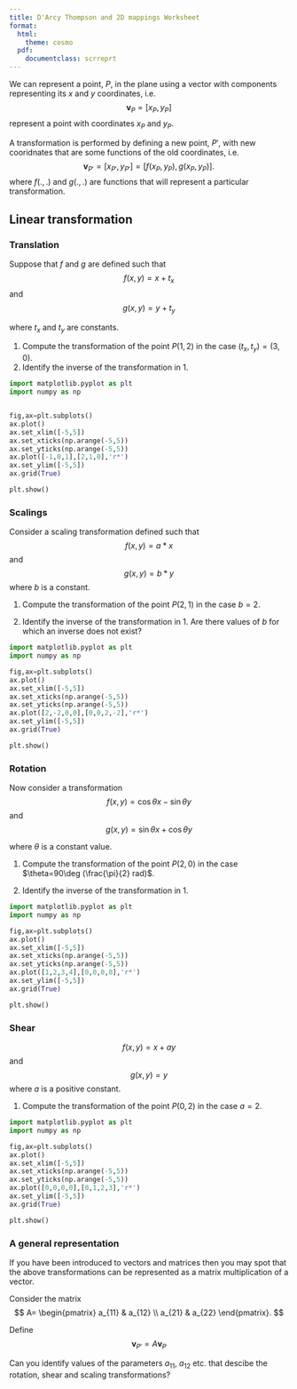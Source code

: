 ```yaml
---
title: D'Arcy Thompson and 2D mappings Worksheet 
format:
  html:
    theme: cosmo
  pdf:
    documentclass: scrreprt
---
```




We can represent a point, $P$, in the plane using a vector with components representing its $x$ and $y$ coordinates, i.e.
$$
\mathbf{v}_P=[x_P,y_P]
$$
represent a point with coordinates $x_P$ and $y_P$.


A transformation is performed by defining a new point, $P'$, with new cooridnates that are some functions of the old coordinates, i.e.
$$
\mathbf{v}_{P'}=[x_{P'},y_{P'}]=[f(x_{P},y_{P}),g(x_{P},y_{P})].
$$
where $f(.,.)$ and $g(.,.)$ are functions that will represent a particular transformation.

## Linear transformation

### Translation


Suppose that $f$ and $g$ are defined such that
$$
f(x,y)=x+t_x
$$
and
$$
g(x,y)=y+t_y
$$

where $t_x$ and $t_y$ are constants.

1. Compute the transformation of the point $P(1,2)$ in the case $(t_x,t_y)=(3,0)$.
2. Identify the inverse of the transformation in 1.

```python
import matplotlib.pyplot as plt
import numpy as np


fig,ax=plt.subplots()
ax.plot()
ax.set_xlim([-5,5])
ax.set_xticks(np.arange(-5,5))
ax.set_yticks(np.arange(-5,5))
ax.plot([-1,0,1],[2,1,0],'r*')
ax.set_ylim([-5,5])
ax.grid(True)

plt.show()

```

### Scalings

Consider a scaling transformation defined such that
$$
f(x,y)=a*x
$$
and
$$
g(x,y)=b*y
$$
where $b$ is a constant.

1. Compute the transformation of the point $P(2,1)$ in the case $b=2$.

2. Identify the inverse of the transformation in 1. Are there values of $b$ for which an inverse does not exist?

```python
import matplotlib.pyplot as plt
import numpy as np

fig,ax=plt.subplots()
ax.plot()
ax.set_xlim([-5,5])
ax.set_xticks(np.arange(-5,5))
ax.set_yticks(np.arange(-5,5))
ax.plot([2,-2,0,0],[0,0,2,-2],'r*')
ax.set_ylim([-5,5])
ax.grid(True)

plt.show()

```


### Rotation

Now consider a transformation
$$
f(x,y)=\cos\theta x -\sin\theta y
$$
and
$$
g(x,y)=\sin\theta x +\cos\theta y
$$

where $\theta$ is a constant value.

1. Compute the transformation of the point $P(2,0)$ in the case $\theta=90\deg (\frac{\pi}{2} rad)$.

2. Identify the inverse of the transformation in 1. 

```python
import matplotlib.pyplot as plt
import numpy as np

fig,ax=plt.subplots()
ax.plot()
ax.set_xlim([-5,5])
ax.set_xticks(np.arange(-5,5))
ax.set_yticks(np.arange(-5,5))
ax.plot([1,2,3,4],[0,0,0,0],'r*')
ax.set_ylim([-5,5])
ax.grid(True)

plt.show()

```


### Shear

$$
f(x,y)=x+ay
$$
and
$$
g(x,y)= y
$$
where $a$ is a positive constant.

1. Compute the transformation of the point $P(0,2)$ in the case $a=2$.

```python
import matplotlib.pyplot as plt
import numpy as np

fig,ax=plt.subplots()
ax.plot()
ax.set_xlim([-5,5])
ax.set_xticks(np.arange(-5,5))
ax.set_yticks(np.arange(-5,5))
ax.plot([0,0,0,0],[0,1,2,3],'r*')
ax.set_ylim([-5,5])
ax.grid(True)

plt.show()

```

### A general representation

If you have been introduced to vectors and matrices then you may spot that the above transformations can be  represented as a matrix multiplication of a vector.

Consider the matrix
$$
A=
\begin{pmatrix}
a_{11} & a_{12} \\ a_{21} & a_{22}
\end{pmatrix}.
$$

Define 
$$
\mathbf{v}_{P'}=A\mathbf{v}_P
$$

Can you identify values of the parameters $a_{11}$, $a_{12}$ etc. that descibe the rotation, shear and scaling transformations?








